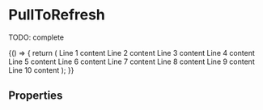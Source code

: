 


<Meta title="Components/PullToRefresh" component={PullToRefresh} />

# PullToRefresh

TODO: complete

<Preview>
  <Story name="default" parameters={{ decorators: [withKnobs, withA11y] }}>
    {() => {
      return (
        <PullToRefresh
          onRefresh={action("onRefresh")}
          loading={boolean("loading", false)}
        >
          <Text block>Line 1 content</Text>
          <Text block>Line 2 content</Text>
          <Text block>Line 3 content</Text>
          <Text block>Line 4 content</Text>
          <Text block>Line 5 content</Text>
          <Text block>Line 6 content</Text>
          <Text block>Line 7 content</Text>
          <Text block>Line 8 content</Text>
          <Text block>Line 9 content</Text>
          <Text block>Line 10 content</Text>
        </PullToRefresh>
      );
    }}
  </Story>
</Preview>

## Properties

<Props of={PullToRefresh} />
